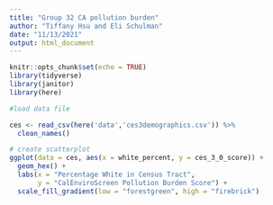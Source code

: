 ```yaml
---
title: "Group 32 CA pollution burden"
author: "Tiffany Hsu and Eli Schulman"
date: "11/13/2021"
output: html_document
---
```


```r
knitr::opts_chunk$set(echo = TRUE)
library(tidyverse)
library(janitor)
library(here)
```

```r
#load data file

ces <- read_csv(here('data','ces3demographics.csv')) %>% 
  clean_names()
```

```r
# create scatterplot 
ggplot(data = ces, aes(x = white_percent, y = ces_3_0_score)) +
  geom_hex() +
  labs(x = "Percentage White in Census Tract",
       y = "CalEnviroScreen Pollution Burden Score") +
  scale_fill_gradient(low = "forestgreen", high = "firebrick")
```




